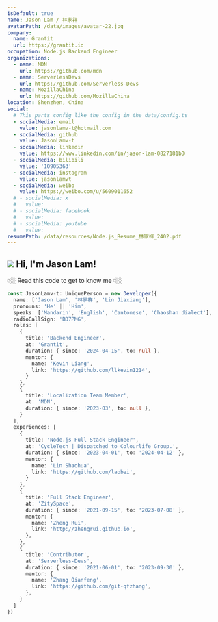 ```yaml
---
isDefault: true
name: Jason Lam / 林家祥
avatarPath: /data/images/avatar-22.jpg
company:
  name: Grantit
  url: https://grantit.io
occupation: Node.js Backend Engineer
organizations:
  - name: MDN
    url: https://github.com/mdn
  - name: ServerlessDevs
    url: https://github.com/Serverless-Devs
  - name: MozillaChina
    url: https://github.com/MozillaChina
location: Shenzhen, China
social:
  # This parts config like the config in the data/config.ts
  - socialMedia: email
    value: jasonlamv-t@hotmail.com
  - socialMedia: github
    value: JasonLamv-t
  - socialMedia: linkedin
    value: https://www.linkedin.com/in/jason-lam-0827181b0
  - socialMedia: bilibili
    value: '10905363'
  - socialMedia: instagram
    value: jasonlamvt
  - socialMedia: weibo
    value: https://weibo.com/u/5609011652
  # - socialMedia: x
  #   value:
  # - socialMedia: facebook
  #   value:
  # - socialMedia: youtube
  #   value:
resumePath: /data/resources/Node.js_Resume_林家祥_2402.pdf
---
```


<h2 className="flex flex-row mb-2 not-prose">
  <img
    className="w-8 h-8 mt-0 mb-0 not-prose"
    src="https://image-lake.oss-cn-hangzhou.aliyuncs.com/uPic/e6c9d24egy1h1571l0uucg205k05egri.gif"
  />
  Hi, I'm Jason Lam!
</h2>

👇🏼 Read this code to get to know me 👇🏼

```typescript
const JasonLamv-t: UniquePerson = new Developer({
  name: ['Jason Lam', '林家祥', 'Lin Jiaxiang'],
  pronouns: 'He' || 'Him',
  speaks: ['Mandarin', 'English', 'Cantonese', 'Chaoshan dialect'],
  radioCallSign: 'BD7PMG',
  roles: [
    {
      title: 'Backend Engineer',
      at: 'Grantit',
      duration: { since: '2024-04-15', to: null },
      mentor: {
        name: 'Kevin Liang',
        link: 'https://github.com/llkevin1214',
      }
    },
    {
      title: 'Localization Team Member',
      at: 'MDN',
      duration: { since: '2023-03', to: null },
    }
  ],
  experiences: [
    {
      title: 'Node.js Full Stack Engineer',
      at: 'CycleTech | Dispatched to Colourlife Group.',
      duration: { since: '2023-04-01', to: '2024-04-12' },
      mentor: {
        name: 'Lin Shaohua',
        link: 'https://github.com/laobei',
      }
    },
    {
      title: 'Full Stack Engineer',
      at: 'ZitySpace',
      duration: { since: '2021-09-15', to: '2023-07-08' },
      mentor: {
        name: 'Zheng Rui',
        link: 'http://zhengrui.github.io',
      },
    },
    {
      title: 'Contributor',
      at: 'Serverless-Devs',
      duration: { since: '2021-06-01', to: '2023-09-30' },
      mentor: {
        name: 'Zhang Qianfeng',
        link: 'https://github.com/git-qfzhang',
      },
    }
  ]
})
```
